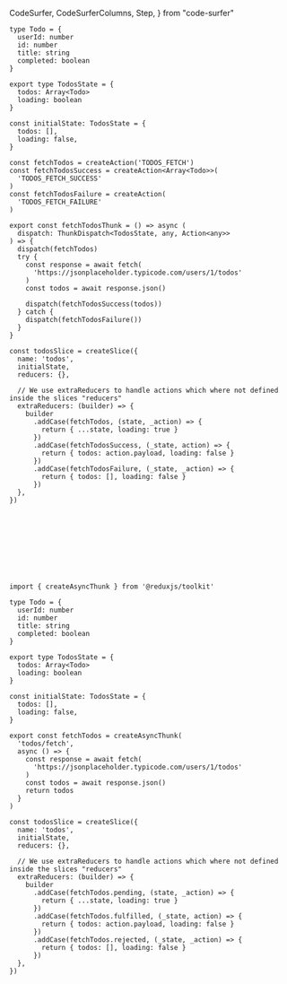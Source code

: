 CodeSurfer,
CodeSurferColumns,
Step,
} from "code-surfer"


<CodeSurfer>

```tsx title="Redux Thunk" subtitle="manual way" showNumbers
type Todo = {
  userId: number
  id: number
  title: string
  completed: boolean
}

export type TodosState = {
  todos: Array<Todo>
  loading: boolean
}

const initialState: TodosState = {
  todos: [],
  loading: false,
}

const fetchTodos = createAction('TODOS_FETCH')
const fetchTodosSuccess = createAction<Array<Todo>>(
  'TODOS_FETCH_SUCCESS'
)
const fetchTodosFailure = createAction(
  'TODOS_FETCH_FAILURE'
)

export const fetchTodosThunk = () => async (
  dispatch: ThunkDispatch<TodosState, any, Action<any>>
) => {
  dispatch(fetchTodos)
  try {
    const response = await fetch(
      'https://jsonplaceholder.typicode.com/users/1/todos'
    )
    const todos = await response.json()

    dispatch(fetchTodosSuccess(todos))
  } catch {
    dispatch(fetchTodosFailure())
  }
}

const todosSlice = createSlice({
  name: 'todos',
  initialState,
  reducers: {},

  // We use extraReducers to handle actions which where not defined inside the slices "reducers"
  extraReducers: (builder) => {
    builder
      .addCase(fetchTodos, (state, _action) => {
        return { ...state, loading: true }
      })
      .addCase(fetchTodosSuccess, (_state, action) => {
        return { todos: action.payload, loading: false }
      })
      .addCase(fetchTodosFailure, (_state, _action) => {
        return { todos: [], loading: false }
      })
  },
})
```

```diff 1:6

```

```diff 8:11

```

```diff 13:16

```

```diff 18:24

```

```diff 26:40

```

```diff 42:60

```

```diff 50

```

```diff 53

```

```diff 56

```

```tsx title="Redux Thunk" subtitle="using createAsyncThunk()" showNumbers
import { createAsyncThunk } from '@reduxjs/toolkit'

type Todo = {
  userId: number
  id: number
  title: string
  completed: boolean
}

export type TodosState = {
  todos: Array<Todo>
  loading: boolean
}

const initialState: TodosState = {
  todos: [],
  loading: false,
}

export const fetchTodos = createAsyncThunk(
  'todos/fetch',
  async () => {
    const response = await fetch(
      'https://jsonplaceholder.typicode.com/users/1/todos'
    )
    const todos = await response.json()
    return todos
  }
)

const todosSlice = createSlice({
  name: 'todos',
  initialState,
  reducers: {},

  // We use extraReducers to handle actions which where not defined inside the slices "reducers"
  extraReducers: (builder) => {
    builder
      .addCase(fetchTodos.pending, (state, _action) => {
        return { ...state, loading: true }
      })
      .addCase(fetchTodos.fulfilled, (_state, action) => {
        return { todos: action.payload, loading: false }
      })
      .addCase(fetchTodos.rejected, (_state, _action) => {
        return { todos: [], loading: false }
      })
  },
})
```

```diff 1

```

```diff 20:29

```

```diff 31:49

```

```diff 39

```

```diff 42

```

```diff 45

```

</CodeSurfer>
